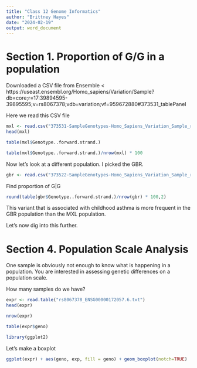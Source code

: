 ```yaml
---
title: "Class 12 Genome Informatics"
author: "Brittney Hayes"
date: "2024-02-19"
output: word_document
---
```


# Section 1. Proportion of G/G in a population

Downloaded a CSV file from Ensemble <
https://useast.ensembl.org/Homo_sapiens/Variation/Sample?db=core;r=17:39894595-39895595;v=rs8067378;vdb=variation;vf=959672880#373531_tablePanel

Here we read this CSV file

```r
mxl <- read.csv("373531-SampleGenotypes-Homo_Sapiens_Variation_Sample_rs8067378.csv")
head(mxl)
```

```r
table(mxl$Genotype..forward.strand.)
```

```r
table(mxl$Genotype..forward.strand.)/nrow(mxl) * 100
```

Now let's look at a different population. I picked the GBR.

```r
gbr <- read.csv("373522-SampleGenotypes-Homo_Sapiens_Variation_Sample_rs8067378.csv")
```

Find proportion of G|G

```r
round(table(gbr$Genotype..forward.strand.)/nrow(gbr) * 100,2)
```

This variant that is associated with childhood asthma is more frequent in the GBR population than the MXL population.

Let's now dig into this further.

# Section 4. Population Scale Analysis

One sample is obviously not enough to know what is happening in a population. You are interested in assessing genetic differences on a population scale.

How many samples do we have?

```r
expr <- read.table("rs8067378_ENSG00000172057.6.txt")
head(expr)
```

```r
nrow(expr)
```

```r
table(expr$geno)
```

```r
library(ggplot2)

```

Let's make a boxplot

```r
ggplot(expr) + aes(geno, exp, fill = geno) + geom_boxplot(notch=TRUE)
```

